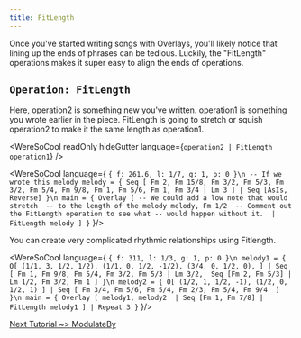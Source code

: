 ```yaml
---
title: FitLength
---
```


Once you've started writing songs with Overlays, you'll likely notice
that lining up the ends of phrases can be tedious. 
Luckily, the "FitLength" operations makes it super easy to align
the ends of operations. 

## `Operation: FitLength`
Here, operation2 is something new you've written. 
operation1 is something you wrote earlier in the piece.
FitLength is going to stretch or squish operation2
to make it the same length as operation1. 

<WereSoCool
  readOnly
  hideGutter
  language={`operation2 | FitLength operation1`}
/>

<WereSoCool language={
`{ f: 261.6, l: 1/7, g: 1, p: 0 }\n
-- If we wrote this melody
melody = {
  Seq [
    Fm 2, Fm 15/8, Fm 3/2, Fm 5/3, Fm 3/2, Fm 5/4,
    Fm 9/8, Fm 1, Fm 5/6, Fm 1,
    Fm 3/4 | Lm 3
  ]
  | Seq [AsIs, Reverse]
}\n
main = {
  Overlay [
    -- We could add a low note that would stretch 
    -- to the length of the melody
    melody,
    Fm 1/2 
    -- Comment out the FitLength operation to see what
    -- would happen without it. 
    | FitLength melody
  ]
}`
}/>

You can create very complicated rhythmic relationships using Fitlength.

<WereSoCool language={
`{ f: 311, l: 1/3, g: 1, p: 0 }\n
melody1 = {
  O[
    (1/1, 3, 1/2, 1/2),
    (1/1, 0, 1/2, -1/2),
    (3/4, 0, 1/2, 0),
  ]
  | Seq [
    Fm 1, Fm 9/8, Fm 5/4, Fm 3/2, Fm 5/3 | Lm 3/2, 
    Seq [Fm 2, Fm 5/3] | Lm 1/2,
    Fm 3/2, Fm 1
  ]
}\n
melody2 = {
  O[
    (1/2, 1, 1/2, -1),
    (1/2, 0, 1/2, 1)
  ]
  | Seq [
    Fm 3/4, Fm 5/6, Fm 5/4, Fm 2/3, Fm 5/4, Fm 9/4 
  ]
}\n
main = {
  Overlay [
    melody1,
    melody2 
    | Seq [Fm 1, Fm 7/8]
    | FitLength melody1
  ]
  | Repeat 3
}`
}/>


[Next Tutorial ~> ModulateBy](/posts/modulate_by)
